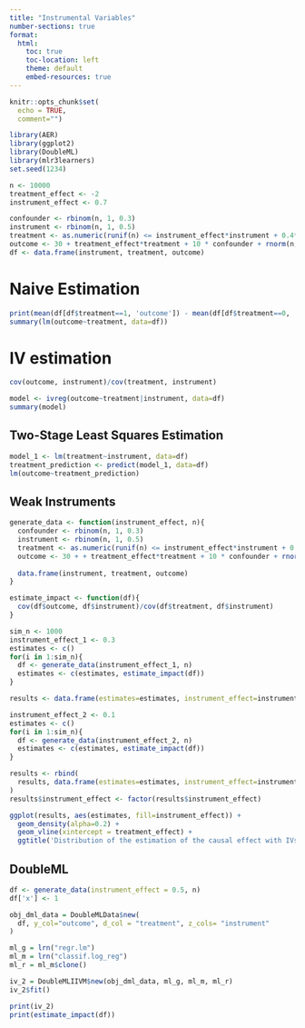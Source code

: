 ```yaml
---
title: "Instrumental Variables"
number-sections: true
format:
  html:
    toc: true
    toc-location: left
    theme: default
    embed-resources: true
---
```



```r
knitr::opts_chunk$set(
  echo = TRUE,
  comment="")

library(AER)
library(ggplot2)
library(DoubleML)
library(mlr3learners)
set.seed(1234)
```

```r
n <- 10000
treatment_effect <- -2
instrument_effect <- 0.7

confounder <- rbinom(n, 1, 0.3)
instrument <- rbinom(n, 1, 0.5)
treatment <- as.numeric(runif(n) <= instrument_effect*instrument + 0.4*confounder)
outcome <- 30 + treatment_effect*treatment + 10 * confounder + rnorm(n, sd=2)
df <- data.frame(instrument, treatment, outcome)
```

# Naive Estimation
```r
print(mean(df[df$treatment==1, 'outcome']) - mean(df[df$treatment==0, 'outcome']))
summary(lm(outcome~treatment, data=df))
```

# IV estimation

```r
cov(outcome, instrument)/cov(treatment, instrument)
```


```r
model <- ivreg(outcome~treatment|instrument, data=df)
summary(model)
```

## Two-Stage Least Squares Estimation

```r
model_1 <- lm(treatment~instrument, data=df)
treatment_prediction <- predict(model_1, data=df)
lm(outcome~treatment_prediction)
```

## Weak Instruments

```r
generate_data <- function(instrument_effect, n){
  confounder <- rbinom(n, 1, 0.3)
  instrument <- rbinom(n, 1, 0.5)
  treatment <- as.numeric(runif(n) <= instrument_effect*instrument + 0.4*confounder)
  outcome <- 30 + + treatment_effect*treatment + 10 * confounder + rnorm(n, sd=2)
  
  data.frame(instrument, treatment, outcome)
}

estimate_impact <- function(df){
  cov(df$outcome, df$instrument)/cov(df$treatment, df$instrument)
}
```

```r
sim_n <- 1000
instrument_effect_1 <- 0.3
estimates <- c()
for(i in 1:sim_n){
  df <- generate_data(instrument_effect_1, n)
  estimates <- c(estimates, estimate_impact(df))
}

results <- data.frame(estimates=estimates, instrument_effect=instrument_effect_1)
```

```r
instrument_effect_2 <- 0.1
estimates <- c()
for(i in 1:sim_n){
  df <- generate_data(instrument_effect_2, n)
  estimates <- c(estimates, estimate_impact(df))
}

results <- rbind(
  results, data.frame(estimates=estimates, instrument_effect=instrument_effect_2)
)
results$instrument_effect <- factor(results$instrument_effect)
```

```r
ggplot(results, aes(estimates, fill=instrument_effect)) +
  geom_density(alpha=0.2) +
  geom_vline(xintercept = treatment_effect) +
  ggtitle('Distribution of the estimation of the causal effect with IVs')
```

## DoubleML

```r
df <- generate_data(instrument_effect = 0.5, n)
df['x'] <- 1

obj_dml_data = DoubleMLData$new(
  df, y_col="outcome", d_col = "treatment", z_cols= "instrument"
)
```


```r
ml_g = lrn("regr.lm")
ml_m = lrn("classif.log_reg")
ml_r = ml_m$clone()

iv_2 = DoubleMLIIVM$new(obj_dml_data, ml_g, ml_m, ml_r)
iv_2$fit()
```


```r
print(iv_2)
print(estimate_impact(df))
```

